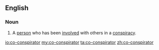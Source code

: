 ==English==

===Noun===
{{en-noun|sg=[[co-]][[conspirator]]}}

# A [[person]] who has been [[involved]] with others in a [[conspiracy]].

[[io:co-conspirator]]
[[my:co-conspirator]]
[[ta:co-conspirator]]
[[zh:co-conspirator]]